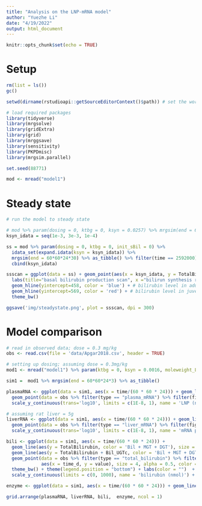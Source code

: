 ```yaml
---
title: "Analysis on the LNP-mRNA model"
author: "Yuezhe Li"
date: "4/19/2022"
output: html_document
---
```


```r
knitr::opts_chunk$set(echo = TRUE)
```

# Setup

```r
rm(list = ls())
gc()

setwd(dirname(rstudioapi::getSourceEditorContext()$path)) # set the working directory at the folder that contains the script

# load required packages
library(tidyverse)
library(mrgsolve)
library(gridExtra)
library(grid)
library(mrggsave)
library(sensitivity)
library(PKPDmisc)
library(mrgsim.parallel)

set.seed(88771) 

mod <- mread("model1") 
```

# Steady state

```r
# run the model to steady state

# mod %>% param(dosing = 0, ktbg = 0, ksyn = 0.0257) %>% mrgsim(end = 60*60*24*30) %>% plot_sims(.f = LNP + TotalBilirubin + BilirubinBlood + UGTc + sBil + BiliProd ~ time/(60*60*24))
ksyn_idata = seq(1e-3, 3e-3, 1e-4)

ss = mod %>% param(dosing = 0, ktbg = 0, init_sBil = 0) %>%
  idata_set(expand.idata(ksyn = ksyn_idata)) %>%
  mrgsim(end = 60*60*24*30) %>% as_tibble() %>% filter(time == 2592000) %>%
  cbind(ksyn_idata)

ssscan = ggplot(data = ss) + geom_point(aes(x = ksyn_idata, y = TotalBilirubin)) + 
  labs(title="basal bilirubin production scan", x ="bilirun synthesis rate (nmol.s-1)", y = "total bilirubin (nmol)") + 
  geom_hline(yintercept=458, color = 'blue') + # bilirubin level in adult rat
  geom_hline(yintercept=569, color = 'red') + # bilirubin level in juvenile rats
  theme_bw()

ggsave('img/steadystate.png', plot = ssscan, dpi = 300)

```


# Model comparison

```r
# read in observed data; dose = 0.3 mg/kg
obs <- read.csv(file = 'data/Apgar2018.csv', header = TRUE)

# setting up dosing; assuming dose = 0.3mg/kg
mod1 <- mread("model1") %>% param(ktbg = 0, ksyn = 0.0016, moleweight_LNP = 1.5, init_sBil = 0) %>% init(Bil = 458)

sim1 =  mod1 %>% mrgsim(end = 60*60*24*3) %>% as_tibble()

plasmaRNA <- ggplot(data = sim1, aes(x = time/(60 * 60 * 24))) + geom_line(aes(y = LNP)) + 
  geom_point(data = obs %>% filter(type == "plasma_mRNA") %>% filter(figure == "fig2upper"), aes(x = time_d, y = value), size = 4, alpha = 0.5, color = "blue") + 
  scale_y_continuous(trans='log10', limits = c(1E-8, 1), name = 'LNP (nmol)') + xlab("time (day)") + theme_bw()

# assuming rat liver = 5g
liverRNA <- ggplot(data = sim1, aes(x = time/(60 * 60 * 24))) + geom_line(aes(y = mRNA/5)) + 
  geom_point(data = obs %>% filter(type == "liver_mRNA") %>% filter(figure == "fig2upper"), aes(x = time_d, y = value), size = 4, alpha = 0.5, color = "blue") + 
  scale_y_continuous(trans='log10', limits = c(1E-8, 1), name = 'mRNA per gram liver (nmol)') + xlab("time (day)") + theme_bw()

bili <- ggplot(data = sim1, aes(x = time/(60 * 60 * 24))) + 
  geom_line(aes(y = TotalBilirubin, color = 'Bil + MGT + DGT'), size = 2, linetype="longdash", alpha = 0.5) + 
  geom_line(aes(y = TotalBilirubin + Bil_UGTc, color = 'Bil + MGT + DGT + Bil:UGTc')) + 
  geom_point(data = obs %>% filter(type == "total_bilirubin") %>% filter(figure == "fig2upper"), 
             aes(x = time_d, y = value), size = 4, alpha = 0.5, color = "blue") + 
  theme_bw() + theme(legend.position = "bottom") + labs(color = "")  + 
  scale_y_continuous(limits = c(0, 1000), name = 'bilirubin (nmol)') + xlab("time (day)") 

enzyme <- ggplot(data = sim1, aes(x = time/(60 * 60 * 24))) + geom_line(aes(y = Enzyme)) + xlab("time (day)") + ylab('enzyme (nmol)') + theme_bw()

grid.arrange(plasmaRNA, liverRNA, bili,  enzyme, ncol = 1)
```